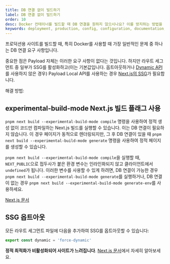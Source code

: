 ```yaml
---
title: DB 연결 없이 빌드하기
label: DB 연결 없이 빌드하기
order: 10
desc: Docker 컨테이너를 빌드할 때 DB 연결을 원하지 않으시나요? 이를 방지하는 방법을 알아보세요!
keywords: deployment, production, config, configuration, documentation, Content Management System, cms, headless, javascript, node, react, nextjs
---
```


프로덕션용 사이트를 빌드할 때, 특히 Docker를 사용할 때 가장 일반적인 문제 중 하나는 DB 연결 요구 사항입니다.

중요한 점은 Payload 자체는 이러한 요구 사항이 없다는 것입니다. 하지만 라우트 세그먼트 중 일부가 SSG를 활성화하고(이는 기본값입니다. 옵트아웃하거나 [Dynamic API](https://nextjs.org/docs/app/deep-dive/caching#dynamic-apis)를 사용하지 않은 경우) Payload Local API를 사용하는 경우 [Next.js의 SSG](https://nextjs.org/docs/pages/building-your-application/rendering/static-site-generation)가 필요합니다.

해결 방법:

## experimental-build-mode Next.js 빌드 플래그 사용

`pnpm next build --experimental-build-mode compile` 명령을 사용하여 정적 생성 없이 코드만 컴파일하는 Next.js 빌드를 실행할 수 있습니다. 이는 DB 연결이 필요하지 않습니다. 이 경우 페이지가 동적으로 렌더링되지만, 그 후 DB 연결이 있을 때 `pnpm next build --experimental-build-mode generate` 명령을 사용하여 정적 페이지를 생성할 수 있습니다.

`pnpm next build --experimental-build-mode compile`을 실행할 때, `NEXT_PUBLIC`으로 접두사가 붙은 환경 변수는 인라인화되지 않고 클라이언트에서 `undefined`가 됩니다. 이러한 변수를 사용할 수 있게 하려면, DB 연결이 가능한 경우 `pnpm next build --experimental-build-mode generate`를 실행하거나, DB 연결이 없는 경우 `pnpm next build --experimental-build-mode generate-env`를 사용하세요.

[Next.js 문서](https://nextjs.org/docs/pages/api-reference/cli/next#next-build-options)

## SSG 옵트아웃

모든 라우트 세그먼트 파일에 다음을 추가하여 SSG를 옵트아웃할 수 있습니다:

```ts
export const dynamic = 'force-dynamic'
```

**정적 최적화가 비활성화되어 사이트가 느려집니다**.
[Next.js 문서](https://nextjs.org/docs/app/deep-dive/caching#opting-out-2)에서 자세히 알아보세요.
